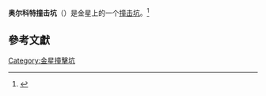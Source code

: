 {{Infobox crater
| title       = 奥尔科特撞击坑
| image       = Alcott crater on Venus.jpg
| image_size  = 200px
| caption     = 奥尔科特撞击坑雷达图像
| globe       = 金星
| coordinates = {{coord|59.5|S|354.4|E|globe:venus_type:landmark|display=inline,title}}
| diameter    = {{convert|66|km}}
| eponym      = [[路易莎·梅·奥尔科特|路易莎·梅·奥尔科特]]
}}
'''奥尔科特撞击坑'''（{{lang-en|Alcott}}）是金星上的一个[[撞击坑|撞击坑]]。<ref name=universe>{{cite book |last1=Frances |first1=Peter |title=Universe: The Definitive Visual Guide |date=2012 |publisher=DK Publishing |location=New York, New York |isbn=978-0-7566-9841-6 |page=123 |url=https://www.google.com/books/edition/Universe/CqrWEBWPfYoC?hl=en&gbpv=0&kptab=overview|accessdate=2020-04-29}}</ref>

==參考文獻==
{{reflist}}

{{Venus}}
[[Category:金星撞擊坑|Category:金星撞擊坑]]
{{crater-stub}}